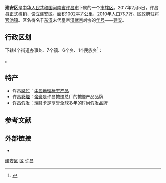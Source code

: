{{Infobox China County
| county  = 建安区
| Photo = 
| Photoname=
| map = 
| map size = 
| Pinyin   = 
| Belong = [[河南省|河南省]][[许昌市|许昌市]]
| Types= [[市辖区|市辖区]]
| founded = 
| admincode= 411003
| seat = 
| officerTitle= 区委书记
| officer= 邵七一
| division =
| town= 
| township= 
| subdistrict= 
| post code = 
| phone code =  
| coordinate = 
| area = 1002
| area land =  
| area water =  
| census yr = 2010年
| pop = 76.7万人
| density = 
| GDP = 
| web = http://www.jianan.gov.cn/
}}
'''建安区'''是[[中华人民共和国|中华人民共和国]][[河南省|河南省]][[许昌市|许昌市]]下属的一个[[市辖区|市辖区]]。2017年2月5日，许昌县正式撤销，设立建安区。面积1002平方公里，2010年人口76.7万。区政府驻[[将官池镇|将官池镇]]。区名得名于[[东汉|东汉]]末代皇帝[[汉献帝|汉献帝]]刘协的[[年号|年号]]——[[建安_(东汉)|建安]]。

== 行政区划 ==
{{PAGENAMEBASE}}下辖4个[[街道办事处|街道办事处]]、7个[[行政建制镇|镇]]、6个[[乡_(中华人民共和国)|乡]]、1个[[民族乡|民族乡]]<ref>{{PRC admin/ref sgc|41/10/03}}</ref>：

{{PRC admin/children|41/10/03}}。

==特产==
*许昌[[腐竹|腐竹]]：[[中国地理标志产品|中国地理标志产品]]
*许昌[[卷煙|卷煙]]：[[帝豪|帝豪]]是许昌捲煙总厂的捲煙产品品牌
*许昌[[假发|假发]]：[[瑞贝卡|瑞贝卡]]是享誉全球多年的时尚假发品牌

== 参考文献 ==
{{reflist}}

== 外部链接 ==
* {{Official website|http://www.jianan.gov.cn/|name=许昌市建安区人民政府}}

{{建安区行政区划}}
{{许昌市行政区划}}
{{河南行政区划}}

[[Category:建安区|]]
[[Category:许昌区县市|区]]
[[Category:河南市辖区|许昌]]